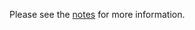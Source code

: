 
Please see the [notes](https://github.com/mediar-ai/screenpipe/blob/main/content/docs/NOTES.md) for more information.
